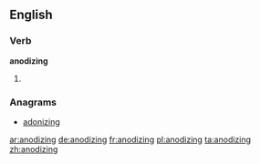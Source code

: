 ==English==

===Verb===
'''anodizing'''

# {{present participle of|[[anodize]]}}

===Anagrams===
* [[adonizing#English|adonizing]]

[[ar:anodizing]]
[[de:anodizing]]
[[fr:anodizing]]
[[pl:anodizing]]
[[ta:anodizing]]
[[zh:anodizing]]